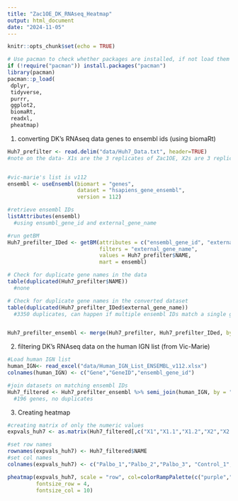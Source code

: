 ```yaml
---
title: "Zac1OE_DK_RNAseq_Heatmap"
output: html_document
date: "2024-11-05"
---
```


```r
knitr::opts_chunk$set(echo = TRUE)

# Use pacman to check whether packages are installed, if not load them
if (!require("pacman")) install.packages("pacman")
library(pacman)
pacman::p_load(
 dplyr,
 tidyverse,
 purrr,
 ggplot2,
 biomaRt,
 readxl,
 pheatmap)
```

1. converting DK's RNAseq data genes to ensembl ids (using biomaRt)
```r
Huh7_prefilter <- read.delim("data/Huh7_Data.txt", header=TRUE)
#note on the data- X1s are the 3 replicates of Zac1OE, X2s are 3 replicates of controls. 


#vic-marie's list is v112
ensembl <- useEnsembl(biomart = "genes",
                      dataset = "hsapiens_gene_ensembl",
                      version = 112)

#retrieve ensembl IDs
listAttributes(ensembl) 
  #using ensumbl_gene_id and external_gene_name

#run getBM 
Huh7_prefilter_IDed <- getBM(attributes = c("ensembl_gene_id", "external_gene_name"),
                             filters = "external_gene_name",
                             values = Huh7_prefilter$NAME, 
                             mart = ensembl)

# Check for duplicate gene names in the data
table(duplicated(Huh7_prefilter$NAME))
  #none

# Check for duplicate gene names in the converted dataset
table(duplicated(Huh7_prefilter_IDed$external_gene_name))
  #3350 duplicates, can happen if multiple ensembl IDs match a single gene name. not going to get rid of them 


Huh7_prefilter_ensembl <- merge(Huh7_prefilter, Huh7_prefilter_IDed, by.x = "NAME",by.y = "external_gene_name", all.x =TRUE )
```

2. filtering DK's RNAseq data on the human IGN list (from Vic-Marie)
```r
#Load human IGN list 
human_IGN<- read_excel("data/Human_IGN_List_ENSEMBL_v112.xlsx")
colnames(human_IGN) <- c("Gene","GeneID","ensembl_gene_id")

#join datasets on matching ensembl IDs
Huh7_filtered <- Huh7_prefilter_ensembl %>% semi_join(human_IGN, by = "ensembl_gene_id")
  #196 genes, no duplicates 

```

3. Creating heatmap 
```r
#creating matrix of only the numeric values 
expvals_huh7 <- as.matrix(Huh7_filtered[,c("X1","X1.1","X1.2","X2","X2.1","X2.2")])

#set row names 
rownames(expvals_huh7) <- Huh7_filtered$NAME
#set col names 
colnames(expvals_huh7) <- c("Palbo_1","Palbo_2","Palbo_3", "Control_1","Control_2","Control_3")

pheatmap(expvals_huh7, scale = "row", col=colorRampPalette(c("purple","white","red"))(50),
         fontsize_row = 4,
         fontsize_col = 10)
```

